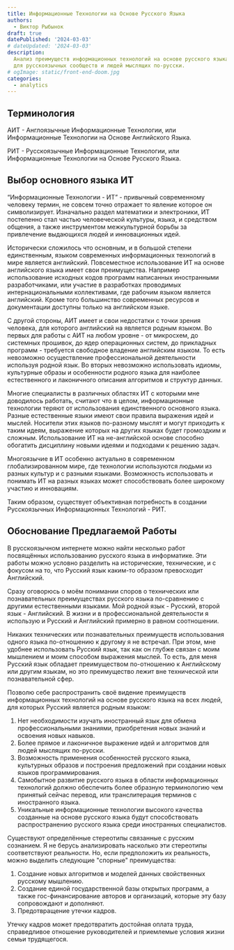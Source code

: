 ```yaml
---
title: Информационные Технологии на Основе Русского Языка
authors:
  - Виктор Рыбынок
draft: true
datePublished: '2024-03-03'
# dateUpdated: '2024-03-03'
description:
  Анализ преимуществ информационных технологий на основе русского языка
  для русскоязычных сообществ и людей мыслящих по-русски.
# ogImage: static/front-end-doom.jpg
categories:
  - analytics
---
```


## Терминология

АИТ - Англоязычные Информационные Технологии, или Информационные Технологии на
Основе Английского Языка.

РИТ - Русскоязычные Информационные Технологии, или Информационные Технологии на
Основе Русского Языка.

## Выбор основного языка ИТ

“Информационные Технологии - ИТ” - привычный современному человеку термин, не
совсем точно отражает то явление которое он символизирует. Изначально раздел
математики и электроники, ИТ постепенно стал частью человеческой культуры,
языка, и средством общения, а также инструментом межкультурной борьбы за
привлечение выдающихся людей и инновационных идей.

Исторически сложилось что основным, и в большой степени единственным, языком
современных информационных технологий в мире является английский. Повсеместное
использование ИТ на основе английского языка имеет свои преимущества. Например
использование исходных кодов программ написанных иностранными разработчиками,
или участие в разработках проводимых интернациональными коллективами, где
рабочим языком является английский. Кроме того большинство современных ресурсов
и документации доступны только на английском языке.

С другой стороны, АИТ имеет и свои недостатки с точки зрения человека, для
которого английский на является родным языком. Во первых для работы с АИТ на
любом уровне - от микросхем, до системных прошивок, до ядер операционных систем,
до прикладных программ - требуется свободное владение английским языком. То есть
невозможно осуществление профессиональной деятельности используя родной язык. Во
вторых невозможно использовать идиомы, культурные образы и особенности родного
языка для наиболее естественного и лаконичного описания алгоритмов и структур
данных.

Многие специалисты в различных областях ИТ с которыми мне доводилось работать,
считают что в целом, информационные технологии теряют от использования
единственного основного языка. Разные естественные языки имеют свои правила
выражения идей и мыслей. Носители этих языков по-разному мыслят и могут
приходить к таким идеям, выражение которых на других языках будет громоздким и
сложным. Использование ИТ на не-английской основе способно обогатить
дисциплину новыми идеями и подходами к решению задач.

Многоязычие в ИТ особенно актуально в современном глобализированном мире, где
технологии используются людьми из разных культур и с разными
языками. Возможность использовать и понимать ИТ на разных языках может
способствовать более широкому участию и инновациям.

Таким образом, существует объективная потребность в создании Русскоязычных
Информационных Технологий - РИТ.

## Обоснование Предлагаемой Работы

В русскоязычном интернете можно найти несколько работ посвящённых использованию
русского языка в информатике. Эти работы можно условно разделить на
исторические, технические, и с фокусом на то, что Русский язык каким-то образом
превосходит Английский.

Сразу оговорюсь о моём понимании споров о технических или познавательных
преимуществах русского языка по-сравнению с другими естественными языками. Мой
родной язык - Русский, второй язык - Английский. В жизни и в профессиональной
деятельности я использую и Русский и Английский примерно в равном соотношении.

Никаких технических или познавательных преимуществ использования одного языка
по-отношению к другому я не встречал. При этом, мне удобнее использовать Русский
язык, так как он глубже связан с моим мышлением и моим способом выражения
мыслей. То есть, для меня Русский язык обладает преимуществом по-отношению к
Английскому или другим языкам, но это преимущество лежит вне технической или
познавательной сфер.

Позволю себе распространить своё видение преимуществ информационных технологий
на основе русского языка на всех людей, для которых Русский является родным
языком:

1. Нет необходимости изучать иностранный язык для обмена профессиональными
   знаниями, приобретения новых знаний и освоения новых навыков.
1. Более прямое и лаконичное выражение идей и алгоритмов для людей мыслящих
   по-русски.
1. Возможность применения особенностей русского языка, культурных образов и
   построения предложений при создании новых языков программирования.
1. Самобытное развитие русского языка в области информационных технологий должно
   обеспечить более образную терминологию чем принятый сейчас перевод, или
   транслитерация терминов с иностранного языка.
1. Уникальные информационные технологии высокого качества созданные на основе
   русского языка будут способствовать распространению русского языка среди
   иностранных специалистов.

Существуют определённые стереотипы связанные с русским сознанием. Я не берусь
анализировать насколько эти стереотипы соответствуют реальности. Но, если
предположить их реальность, можно выделить следующие "спорные" преимущества:

1. Создание новых алгоритмов и моделей данных свойственных русскому мышлению.
1. Создание единой государственной базы открытых программ, а также
   гос-финансирование авторов и организаций, которые эту базу сопровождают и
   дополняют.
1. Предотвращение утечки кадров.

Утечку кадров может предотвратить достойная оплата труда, справедливое отношение
руководителей и приемлемые условия жизни семьи трудящегося.
